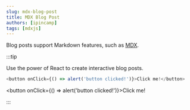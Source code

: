 ```yaml
---
slug: mdx-blog-post
title: MDX Blog Post
authors: [ipincamp]
tags: [mdxjs]
---
```


Blog posts support Markdown features, such as [MDX](https://mdxjs.com/).

:::tip

Use the power of React to create interactive blog posts.

```js
<button onClick={() => alert('button clicked!')}>Click me!</button>
```

<button onClick={() => alert('button clicked!')}>Click me!</button>

:::
